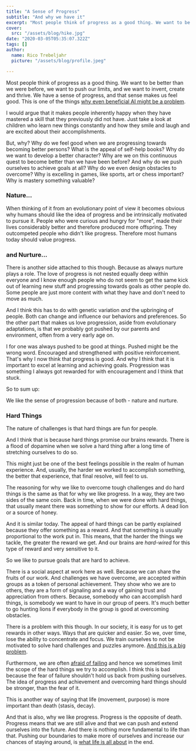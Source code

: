 ```yaml
---
title: "A Sense of Progress"
subtitle: "And why we have it"
excerpt: "Most people think of progress as a good thing. We want to be better than we were before, we want to push our limits, and we want to invent, create and thrive. We have a sense of progress, and that sense makes us feel good. But, why?"
cover: 
  src: "/assets/blog/hike.jpg"
date: "2020-03-05T05:35:07.322Z"
tags: []
author:
  name: Rico Trebeljahr
  picture: "/assets/blog/profile.jpeg"

---
```


Most people think of progress as a good thing. We want to be better than we were before, we want to push our limits, and we want to invent, create and thrive. We have a sense of progress, and that sense makes us feel good. This is one of the things [why even beneficial AI might be a problem](/posts/open-ai-codex).

I would argue that it makes people inherently happy when they have mastered a skill that they previously did not have. Just take a look at children who learn new things constantly and how they smile and laugh and are excited about their accomplishments.

But, why? Why do we feel good when we are progressing towards becoming better persons? What is the appeal of self-help books? Why do we want to develop a better character? Why are we on this continuous quest to become better than we have been before? And why do we push ourselves to achieve goals at all? Why do we even design obstacles to overcome? Why is excelling in games, like sports, art or chess important? Why is mastery something valuable?

### Nature...

When thinking of it from an evolutionary point of view it becomes obvious why humans should like the idea of progress and be intrinsically motivated to pursue it. People who were curious and hungry for "more", made their lives considerably better and therefore produced more offspring. They outcompeted people who didn't like progress. Therefore most humans today should value progress. 

### and Nurture...

There is another side attached to this though. Because as always nurture plays a role. The love of progress is not nested equally deep within everyone and I know enough people who do not seem to get the same kick out of learning new stuff and progressing towards goals as other people do. Some people are just more content with what they have and don't need to move as much.

And I think this has to do with genetic variation *and* the upbringing of people. Both can change and influence our behaviors and preferences. So the other part that makes us love progression, aside from evolutionary adaptations, is that we probably got pushed by our parents and environment, often from a very early age on.

I for one was always pushed to be good at things. Pushed might be the wrong word. Encouraged and strengthened with positive reinforcement. That's why I now think that progress is good. And why I think that it is important to excel at learning and achieving goals. Progression was something I always got rewarded for with encouragement and I think that stuck.

So to sum up:

We like the sense of progression because of both - nature and nurture. 

### Hard Things 

The nature of challenges is that hard things are fun for people. 

And I think that is because hard things promise our brains rewards. There is a flood of dopamine when we solve a hard thing after a long time of stretching ourselves to do so.

This might just be one of the best feelings possible in the realm of human experience. And, usually, the harder we worked to accomplish something, the better that experience, that final resolve, will feel to us. 

The reasoning for why we like to overcome tough challenges and do hard things is the same as that for why we like progress. In a way, they are two sides of the same coin. Back in time, when we were done with hard things, that usually meant there was something to show for our efforts. A dead lion or a source of honey.

And it is similar today. The appeal of hard things can be partly explained because they offer something as a reward. And that something is usually proportional to the work put in. This means, that the harder the things we tackle, the greater the reward we get. And our brains are *hard-wired* for this type of reward and very sensitive to it. 

So we like to pursue goals that are hard to achieve.

There is a social aspect at work here as well. Because we can share the fruits of our work. And challenges we have overcome, are accepted within groups as a token of personal achievement. They show who we are to others, they are a form of signaling and a way of gaining trust and appreciation from others. Because, somebody who can accomplish hard things, is somebody we want to have in our group of peers. It's much better to go hunting lions if everybody in the group is good at overcoming obstacles.

There is a problem with this though. In our society, it is easy for us to get rewards in other ways. Ways that are quicker and easier. So we, over time, lose the ability to concentrate and focus. We train ourselves to not be motivated to solve hard challenges and puzzles anymore. [And this is a big problem](/posts/the-problem-at-the-heart-of-capitalism).
 
Furthermore, we are often [afraid of failing](/posts/fundamental-problems#fear-of-failure) and hence we sometimes limit the scope of the hard things we try to accomplish. I think this is bad because the fear of failure shouldn't hold us back from pushing ourselves. The idea of progress and achievement and overcoming hard things should be stronger, than the fear of it.

This is another way of saying that life (movement, purpose) is more important than death (stasis, decay).

And that is also, why we like progress. Progress is the opposite of death. Progress means that we are still alive and that we can push and extend ourselves into the future. And there is nothing more fundamental to life than that. Pushing our boundaries to make more of ourselves and increase our chances of staying around, is [what life is all about](/posts/improvement) in the end. 
